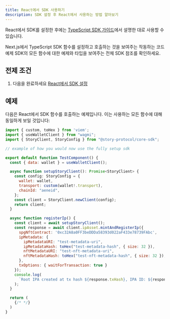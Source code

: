 ```yaml
---
title: React에서 SDK 사용하기
description: SDK 설정 후 React에서 사용하는 방법 알아보기
---
```


React에서 SDK를 설정한 후에는 [TypeScript SDK 가이드](/developers/typescript-sdk/overview)에서 설명한 대로 사용할 수 있습니다.

<CardGroup cols={2}>
  <Card title="작동하는 코드 예제" href="https://github.com/jacob-tucker/story-developer-sandbox" icon="thumbs-up">
    Next.js에서 TypeScript SDK 함수를 설정하고 호출하는 것을 보여주는 작동하는 코드 예제
  </Card>

  <Card title="SDK 참조" href="/sdk-reference" icon="books">
    SDK의 모든 함수에 대한 예제와 타입을 보여주는 전체 SDK 참조를 확인하세요.
  </Card>
</CardGroup>

## 전제 조건

1. 다음을 완료하세요 [React에서 SDK 설정](/developers/react-guide/setup/overview)

## 예제

다음은 React에서 SDK 함수를 호출하는 예제입니다. 이는 사용하는 모든 함수에 대해 동일하게 보일 것입니다:

```jsx TestComponent.tsx
import { custom, toHex } from 'viem';
import { useWalletClient } from "wagmi";
import { StoryClient, StoryConfig } from "@story-protocol/core-sdk";

// example of how you would now use the fully setup sdk

export default function TestComponent() {
  const { data: wallet } = useWalletClient();

  async function setupStoryClient(): Promise<StoryClient> {
    const config: StoryConfig = {
      wallet: wallet,
      transport: custom(wallet!.transport),
      chainId: "aeneid",
    };
    const client = StoryClient.newClient(config);
    return client;
  }

  async function registerIp() {
    const client = await setupStoryClient();
    const response = await client.ipAsset.mintAndRegisterIp({
      spgNftContract: '0xc32A8a0FF3beDDDa58393d022aF433e78739FAbc',
      ipMetadata: {
        ipMetadataURI: "test-metadata-uri",
        ipMetadataHash: toHex("test-metadata-hash", { size: 32 }),
        nftMetadataURI: "test-nft-metadata-uri",
        nftMetadataHash: toHex("test-nft-metadata-hash", { size: 32 }),
      },
      txOptions: { waitForTransaction: true }
    });
    console.log(
      `Root IPA created at tx hash ${response.txHash}, IPA ID: ${response.ipId}`
    );
  }

  return (
    {/* */}
  )
}
```

